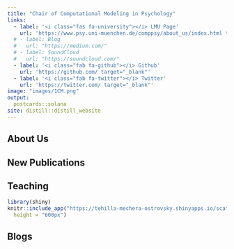 ```yaml
---
title: "Chair of Computational Modeling in Psychology"
links:
  - label: '<i class="fas fa-university"></i> LMU Page'
    url: 'https://www.psy.uni-muenchen.de/comppsy/about_us/index.html target="_blank"'
  # - label: Blog
  #   url: "https://medium.com/"
  # - label: SoundCloud
  #   url: "https://soundcloud.com/"
  - label: '<i class="fab fa-github"></i> Github'
    url: 'https://github.com/ target="_blank"' 
  - label: '<i class="fab fa-twitter"></i> Twitter'
    url: 'https://twitter.com/ target="_blank"'
image: "images/1CM.png"
output:
  postcards::solana
site: distill::distill_website
---
```

 
## About Us 

## New Publications

## Teaching 

```r
library(shiny)
knitr::include_app("https://tehilla-mechera-ostrovsky.shinyapps.io/scatter_test/?_ga=2.28094076.1162650381.1683277660-2121495814.1683277660", 
  height = "600px")

```



## Blogs

